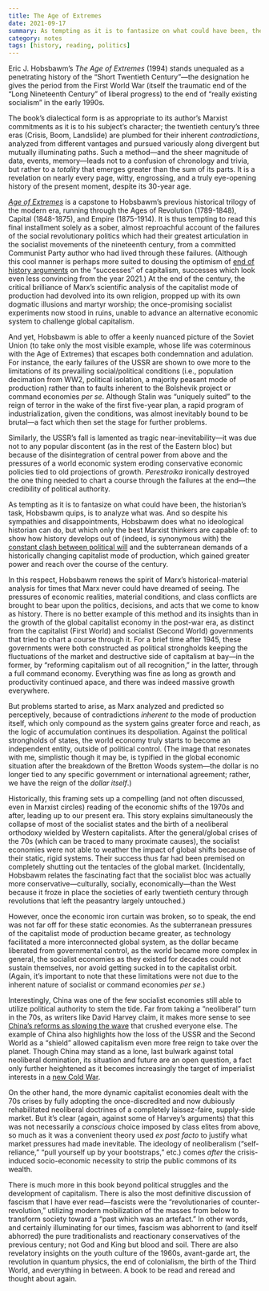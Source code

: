 ```yaml
---
title: The Age of Extremes
date: 2021-09-17
summary: As tempting as it is to fantasize on what could have been, the historian’s task, Hobsbawm quips, is to analyze what was.
category: notes
tags: [history, reading, politics]
---
```



Eric J. Hobsbawm’s _The Age of Extremes_ (1994) stands unequaled as a penetrating history of the “Short Twentieth Century”—the designation he gives the period from the First World War (itself the traumatic end of the “Long Nineteenth Century” of liberal progress) to the end of “really existing socialism” in the early 1990s.

The book’s dialectical form is as appropriate to its author’s Marxist commitments as it is to his subject’s character; the twentieth century’s three eras (Crisis, Boom, Landslide) are plumbed for their inherent _contradictions_, analyzed from different vantages and pursued variously along divergent but mutually illuminating paths. Such a method—and the sheer magnitude of data, events, memory—leads not to a confusion of chronology and trivia, but rather to a _totality_ that emerges greater than the sum of its parts. It is a revelation on nearly every page, witty, engrossing, and a truly eye-opening history of the present moment, despite its 30-year age.

<FeaturedBook id="recSwSQQvD7nfYP8z" />

_[Age of Extremes](https://www.penguinrandomhouse.com/books/80963/the-age-of-extremes-by-eric-hobsbawm/)_ is a capstone to Hobsbawm’s previous historical trilogy of the modern era, running through the Ages of Revolution (1789-1848), Capital (1848-1875), and Empire (1875-1914). It is thus tempting to read this final installment solely as a sober, almost reproachful account of the failures of the social revolutionary politics which had their greatest articulation in the socialist movements of the nineteenth century, from a committed Communist Party author who had lived through these failures. (Although this cool manner is perhaps more suited to dousing the optimism of [end of history arguments](https://www.foreignaffairs.com/reviews/capsule-review/1995-07-01/age-extremes-history-world-1914-1991) on the “successes” of capitalism, successes which look even less convincing from the year 2021.) At the end of the century, the critical brilliance of Marx’s scientific analysis of the capitalist mode of production had devolved into its own religion, propped up with its own dogmatic illusions and martyr worship; the once-promising socialist experiments now stood in ruins, unable to advance an alternative economic system to challenge global capitalism.

And yet, Hobsbawm is able to offer a keenly nuanced picture of the Soviet Union (to take only the most visible example, whose life was coterminous with the Age of Extremes) that escapes both condemnation and adulation. For instance, the early failures of the USSR are shown to owe more to the limitations of its prevailing social/political conditions (i.e., population decimation from WW2, political isolation, a majority peasant mode of production) rather than to faults inherent to the Bolshevik project or command economies _per se_. Although Stalin was “uniquely suited” to the reign of terror in the wake of the first five-year plan, a rapid program of industrialization, given the conditions, was almost inevitably bound to be brutal—a fact which then set the stage for further problems.

Similarly, the USSR’s fall is lamented as tragic near-inevitability—it was due not to any popular discontent (as in the rest of the Eastern bloc) but because of the disintegration of central power from above and the pressures of a world economic system eroding conservative economic policies tied to old projections of growth. _Perestroika_ ironically destroyed the one thing needed to chart a course through the failures at the end—the credibility of political authority.

As tempting as it is to fantasize on what could have been, the historian’s task, Hobsbawm quips, is to analyze what was. And so despite his sympathies and disappointments, Hobsbawm does what no ideological historian can do, but which only the best Marxist thinkers are capable of: to show how history develops out of (indeed, is synonymous with) the [constant clash between political will](https://www.newyorker.com/books/under-review/eric-hobsbawm-the-communist-who-explained-history) and the subterranean demands of a historically changing capitalist mode of production, which gained greater power and reach over the course of the century.

In this respect, Hobsbawm renews the spirit of Marx’s historical-material analysis for times that Marx never could have dreamed of seeing. The pressures of economic realities, material conditions, and class conflicts are brought to bear upon the politics, decisions, and acts that we come to know as history. There is no better example of this method and its insights than in the growth of the global capitalist economy in the post-war era, as distinct from the capitalist (First World) and socialist (Second World) governments that tried to chart a course through it. For a brief time after 1945, these governments were both constructed as political strongholds keeping the fluctuations of the market and destructive side of capitalism at bay—in the former, by “reforming capitalism out of all recognition,” in the latter, through a full command economy. Everything was fine as long as growth and productivity continued apace, and there was indeed massive growth everywhere.

But problems started to arise, as Marx analyzed and predicted so perceptively, because of contradictions _inherent to_ the mode of production itself, which only compound as the system gains greater force and reach, as the logic of accumulation continues its despoliation. Against the political strongholds of states, the world economy truly starts to become an independent entity, outside of political control. (The image that resonates with me, simplistic though it may be, is typified in the global economic situation after the breakdown of the Bretton Woods system—the dollar is no longer tied to any specific government or international agreement; rather, we have the reign of the _dollar itself_.)

Historically, this framing sets up a compelling (and not often discussed, even in Marxist circles) reading of the economic shifts of the 1970s and after, leading up to our present era. This story explains simultaneously the collapse of most of the socialist states and the birth of a neoliberal orthodoxy wielded by Western capitalists. After the general/global crises of the 70s (which can be traced to many proximate causes), the socialist economies were not able to weather the impact of global shifts because of their static, rigid systems. Their success thus far had been premised on completely shutting out the tentacles of the global market. (Incidentally, Hobsbawm relates the fascinating fact that the socialist bloc was actually more conservative—culturally, socially, economically—than the West because it froze in place the societies of early twentieth century through revolutions that left the peasantry largely untouched.)

However, once the economic iron curtain was broken, so to speak, the end was not far off for these static economies. As the subterranean pressures of the capitalist mode of production became greater, as technology facilitated a more interconnected global system, as the dollar became liberated from governmental control, as the world became more complex in general, the socialist economies as they existed for decades could not sustain themselves, nor avoid getting sucked in to the capitalist orbit. (Again, it’s important to note that these limitations were not due to the inherent nature of socialist or command economies _per se_.)

Interestingly, China was one of the few socialist economies still able to utilize political authority to stem the tide. Far from taking a “neoliberal” turn in the 70s, as writers like David Harvey claim, it makes more sense to see [China’s reforms as slowing the wave](https://www.routledge.com/How-China-Escaped-Shock-Therapy-The-Market-Reform-Debate/Weber/p/book/9781032008493) that crushed everyone else. The example of China also highlights how the loss of the USSR and the Second World as a “shield” allowed capitalism even more free reign to take over the planet. Though China may stand as a lone, last bulwark against total neoliberal domination, its situation and future are an open question, a fact only further heightened as it becomes increasingly the target of imperialist interests in a [new Cold War](https://monthlyreview.org/2021/07/01/the-new-cold-war-on-china/).

On the other hand, the more dynamic capitalist economies dealt with the 70s crises by fully adopting the once-discredited and now dubiously rehabilitated neoliberal doctrines of a completely laissez-faire, supply-side market. But it’s clear (again, against some of Harvey’s arguments) that this was not necessarily a _conscious_ choice imposed by class elites from above, so much as it was a convenient theory used _ex post facto_ to justify what market pressures had made inevitable. The ideology of neoliberalism (“self-reliance,” “pull yourself up by your bootstraps,” etc.) comes _after_ the crisis-induced socio-economic necessity to strip the public commons of its wealth.

There is much more in this book beyond political struggles and the development of capitalism. There is also the most definitive discussion of fascism that I have ever read—fascists were the “revolutionaries of counter-revolution,” utilizing modern mobilization of the masses from below to transform society toward a “past which was an artefact.” In other words, and certainly illuminating for our times, fascism was abhorrent to (and itself abhorred) the pure traditionalists and reactionary conservatives of the previous century; not God and King but blood and soil. There are also revelatory insights on the youth culture of the 1960s, avant-garde art, the revolution in quantum physics, the end of colonialism, the birth of the Third World, and everything in between. A book to be read and reread and thought about again.
